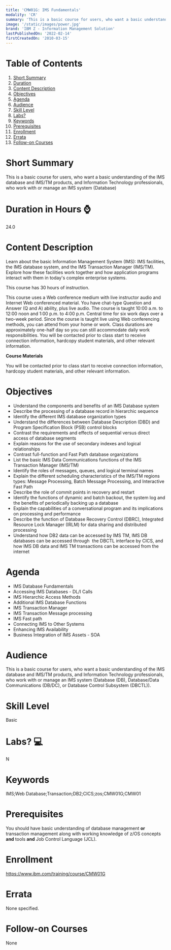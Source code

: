 ```yaml
---
title: 'CMW01G: IMS Fundamentals'
modality: 'CR'
summary: 'This is a basic course for users, who want a basic understanding of the IMS database and IMS/TM products, and Information Technology professionals, who work with or manage an IMS system (Database)'
image: '/static/images/power.jpg'
brand: 'IBM Z - Information Management Solution'
lastPublishedOn: '2022-02-14'
firstCreatedOn: '2010-03-15'
---
```

# Table of Contents
1.  [Short Summary](#short-summary)
2.  [Duration](#duration-in-hours-)
3.  [Content Description](#content-description)
4.  [Objectives](#objectives)
5.  [Agenda](#agenda)
6.  [Audience](#audience)
7.  [Skill Level](#skill-level)
8.  [Labs?](#labs-)
9.  [Keywords](#keywords)
10. [Prerequisites](#prerequisites)
11. [Enrollment](#enrollment)
12. [Errata](#errata)
13. [Follow-on Courses](#follow-on-courses)

# Short Summary
This is a basic course for users, who want a basic understanding of the IMS database and IMS/TM products, and Information Technology professionals, who work with or manage an IMS system (Database)

# Duration in Hours ⌚
24.0

# Content Description
Learn about the basic Information Management System (IMS): IMS facilities, the IMS database system, and the IMS Transaction Manager (IMS/TM). Explore how these facilities work together and how application programs interact with them in today's complex enterprise systems.


This course has 30 hours of instruction.


This course uses a Web conference medium with live instructor audio and Internet Web conferenced material. You have chat-type Question and Answer (Q and A) ability, plus live audio. The course is taught 10:00 a.m. to 12:00 noon and 1:00 p.m. to 4:00 p.m. Central time for six work days over a two-week period. Since the course is taught live using Web conferencing methods, you can attend from your home or work. Class durations are approximately one-half day so you can still accommodate daily work responsibilities. You will be contacted prior to class start to receive connection information, hardcopy student materials, and other relevant information.


**Course Materials**


You will be contacted prior to class start to receive connection information, hardcopy student materials, and other relevant information.



# Objectives
* Understand the components and benefits of an IMS Database system
* Describe the processing of a database record in hierarchic sequence
* Identify the different IMS database organization types
* Understand the differences between Database Description (DBD) and Program Specification Block (PSB) control blocks
* Contrast the requirements and effects of sequential versus direct access of database segments
* Explain reasons for the use of secondary indexes and logical relationships
* Contrast full-function and Fast Path database organizations
* List the basic IMS Data Communications functions of the IMS Transaction Manager (IMS/TM)
* Identify the roles of messages, queues, and logical terminal names
* Explain the different scheduling characteristics of the IMS/TM regions types: Message Processing, Batch Message Processing, and Interactive Fast Path
* Describe the role of commit points in recovery and restart
* Identify the functions of dynamic and batch backout, the system log and the benefits of periodically backing up a database
* Explain the capabilities of a conversational program and its implications on processing and performance
* Describe the function of Database Recovery Control (DBRC), Integrated Resource Lock Manager (IRLM) for data sharing and distributed processing
* Understand how DB2 data can be accessed by IMS TM, IMS DB databases can be accessed through  the DBCTL interface by CICS, and how IMS DB data and IMS TM transactions can be accessed from the internet


# Agenda
* IMS Database Fundamentals
* Accessing IMS Databases - DL/I Calls
* IMS Hierarchic Access Methods
* Additional IMS Database Functions
* IMS Transaction Manager
* IMS Transaction Message processing
* IMS Fast path
* Connecting IMS to Other Systems
* Enhancing IMS Availability
* Business Integration of IMS Assets - SOA


# Audience
This is a basic course for users, who want a basic understanding of the IMS database and IMS/TM products, and Information Technology professionals, who work with or manage an IMS system (Database (DB), Database/Data Communications (DB/DC), or Database Control Subsystem (DBCTL)).



# Skill Level
Basic               

# Labs? 💻
N

# Keywords
IMS;Web Database;Transaction;DB2;CICS;zos;CMW01G;CMW01

# Prerequisites
You should have basic understanding of database management **or** transaction management along with working knowledge of z/OS concepts **and** tools **and** Job Control Language (JCL).



# Enrollment
https://www.ibm.com/training/course/CMW01G

# Errata
None specified.

# Follow-on Courses
None

